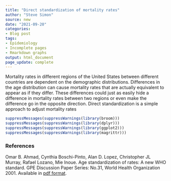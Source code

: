 ```yaml
---
title: "Direct standardization of mortality rates"
author: "Steve Simon"
source: new
date: "2021-09-20"
categories:
- Blog post
tags:
- Epidemiology
- Incomplete pages
- Rmarkdown graphs
output: html_document
page_update: complete
---
```


Mortality rates in different regions of the United States between different countries are dependent on the demographic distributions. Differences in the age distribution can cause mortality rates that are actually equivalent to appear as if they differ. These differences could just as easily hide a difference in mortality rates between two regions or even make the difference go in the opposite direction. Direct standardization is a simple approach to adjust mortality rates 

```r
suppressMessages(suppressWarnings(library(broom)))
suppressMessages(suppressWarnings(library(dplyr)))
suppressMessages(suppressWarnings(library(ggplot2)))
suppressMessages(suppressWarnings(library(magrittr)))
```

<!---More--->

### References

Omar B. Ahmad, Cynthia Boschi-Pinto, Alan D. Lopez, Christopher JL Murray, Rafael Lozano, Mie Inoue. Age standardization of rates: A new WHO standard. GPE Discussion Paper Series: No.31, World Health Organization 2001. Available in [pdf format][who1].


[who1]: https://www.who.int/healthinfo/paper31.pdf?ua=1
